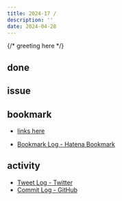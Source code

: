 ```yaml
---
title: 2024-17 / 
description: ''
date: 2024-04-28
---
```


{/* greeting here */}

## done

### 

## issue

### 

## bookmark

- [links here]()


- [Bookmark Log - Hatena Bookmark](https://b.hatena.ne.jp/Ryo_K/bookmark)

## activity

<Tweet tweetLink="" />
<Instagram instagramId="" />
<YouTube youTubeId="" />

- [Tweet Log - Twitter](https://twitter.com/search?q=(from%3Alegnoh)%20until%3A2024-04-28%20since%3A2024-04-22%20-filter%3Areplies&src=typed_query)
- [Commit Log - GitHub](https://github.com/legnoh?tab=overview&from=2024-04-22&to=2024-04-28)

